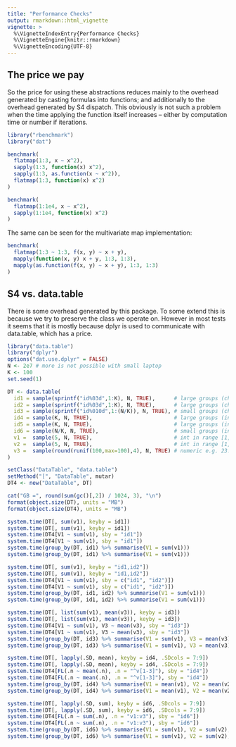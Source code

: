 ```yaml
---
title: "Performance Checks"
output: rmarkdown::html_vignette
vignette: >
  %\VignetteIndexEntry{Performance Checks}
  %\VignetteEngine{knitr::rmarkdown}
  %\VignetteEncoding{UTF-8}
---
```


## The price we pay

So the price for using these abstractions reduces mainly to the overhead 
generated by casting formulas into functions; and additionally to the overhead
generated by S4 dispatch. This obviously is not such a problem when the time
applying the function itself increases -- either by computation time or number
if iterations.

```R
library("rbenchmark")
library("dat")

benchmark(
  flatmap(1:3, x ~ x^2),
  sapply(1:3, function(x) x^2),
  sapply(1:3, as.function(x ~ x^2)),
  flatmap(1:3, function(x) x^2)
)

benchmark(
  flatmap(1:1e4, x ~ x^2),
  sapply(1:1e4, function(x) x^2)
)
```

The same can be seen for the multivariate map implementation:

```r
benchmark(
  flatmap(1:3 ~ 1:3, f(x, y) ~ x + y),
  mapply(function(x, y) x + y, 1:3, 1:3),
  mapply(as.function(f(x, y) ~ x + y), 1:3, 1:3)
)
```

## S4 vs. data.table

There is some overhead generated by this package. To some extend this is because
we try to preserve the class we operate on. However in most tests it seems that
it is mostly because dplyr is used to communicate with data.table, which has a
price.

```r
library("data.table")
library("dplyr")
options("dat.use.dplyr" = FALSE)
N <- 2e7 # more is not possible with small laptop
K <- 100
set.seed(1)

DT <- data.table(
  id1 = sample(sprintf("id%03d",1:K), N, TRUE),      # large groups (char)
  id2 = sample(sprintf("id%03d",1:K), N, TRUE),      # large groups (char)
  id3 = sample(sprintf("id%010d",1:(N/K)), N, TRUE), # small groups (char)
  id4 = sample(K, N, TRUE),                          # large groups (int)
  id5 = sample(K, N, TRUE),                          # large groups (int)
  id6 = sample(N/K, N, TRUE),                        # small groups (int)
  v1 =  sample(5, N, TRUE),                          # int in range [1,5]
  v2 =  sample(5, N, TRUE),                          # int in range [1,5]
  v3 =  sample(round(runif(100,max=100),4), N, TRUE) # numeric e.g. 23.5749
)

setClass("DataTable", "data.table")
setMethod("[", "DataTable", mutar)
DT4 <- new("DataTable", DT)

cat("GB =", round(sum(gc()[,2]) / 1024, 3), "\n")
format(object.size(DT), units = "MB")
format(object.size(DT4), units = "MB")

system.time(DT[, sum(v1), keyby = id1])
system.time(DT[, sum(v1), keyby = id1])
system.time(DT4[V1 ~ sum(v1), sby = "id1"])
system.time(DT4[V1 ~ sum(v1), sby = "id1"])
system.time(group_by(DT, id1) %>% summarise(V1 = sum(v1)))
system.time(group_by(DT, id1) %>% summarise(V1 = sum(v1)))

system.time(DT[, sum(v1), keyby = "id1,id2"])
system.time(DT[, sum(v1), keyby = "id1,id2"])
system.time(DT4[V1 ~ sum(v1), sby = c("id1", "id2")])
system.time(DT4[V1 ~ sum(v1), sby = c("id1", "id2")])
system.time(group_by(DT, id1, id2) %>% summarise(V1 = sum(v1)))
system.time(group_by(DT, id1, id2) %>% summarise(V1 = sum(v1)))

system.time(DT[, list(sum(v1), mean(v3)), keyby = id3])
system.time(DT[, list(sum(v1), mean(v3)), keyby = id3])
system.time(DT4[V1 ~ sum(v1), V3 ~ mean(v3), sby = "id3"])
system.time(DT4[V1 ~ sum(v1), V3 ~ mean(v3), sby = "id3"])
system.time(group_by(DT, id3) %>% summarise(V1 = sum(v1), V3 = mean(v3)))
system.time(group_by(DT, id3) %>% summarise(V1 = sum(v1), V3 = mean(v3)))

system.time(DT[, lapply(.SD, mean), keyby = id4, .SDcols = 7:9])
system.time(DT[, lapply(.SD, mean), keyby = id4, .SDcols = 7:9])
system.time(DT4[FL(.n ~ mean(.n), .n = "^v[1-3]"), sby = "id4"])
system.time(DT4[FL(.n ~ mean(.n), .n = "^v[1-3]"), sby = "id4"])
system.time(group_by(DT, id4) %>% summarise(V1 = mean(v1), V2 = mean(v2), V3 = mean(v3)))
system.time(group_by(DT, id4) %>% summarise(V1 = mean(v1), V2 = mean(v2), V3 = mean(v3)))

system.time(DT[, lapply(.SD, sum), keyby = id6, .SDcols = 7:9])
system.time(DT[, lapply(.SD, sum), keyby = id6, .SDcols = 7:9])
system.time(DT4[FL(.n ~ sum(.n), .n = "v1:v3"), sby = "id6"])
system.time(DT4[FL(.n ~ sum(.n), .n = "v1:v3"), sby = "id6"])
system.time(group_by(DT, id6) %>% summarise(V1 = sum(v1), V2 = sum(v2), V3 = sum(v3)))
system.time(group_by(DT, id6) %>% summarise(V1 = sum(v1), V2 = sum(v2), V3 = sum(v3)))
```
